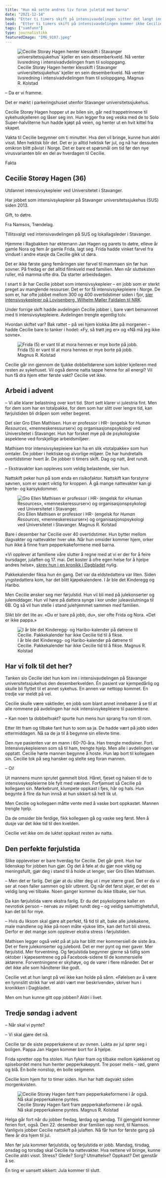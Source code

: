 ```yaml
---
title: "Hun må sette andres liv foran juletid med barna"
date: "2021-12-14"
hook: "Etter ti timers skift på intensivavdelingen sitter det langt inne å finne fram pepperkakeformene."
lead:  "Etter ti timers skift på intensivavdelingen kommer ikke Cecilie Storøy Hagen hjem før klokka åtte på morgenen. Da sitter det langt inne å finne fram pepperkakeformene."
tags: ["samfunn"]
type: journalistikk
featuredImage: "IMG_9107.jpeg"
---
```


<figure className="xlarge">
  <img src="IMG_9107.jpeg" alt="Cecilie Storøy Hagen henter klesskift i Stavanger universitetssjukehus’ kjeller en sein desemberkveld. Nå venter livsredning i intensivadvdelingen fram til soloppgang." />
  <figcaption><span>Cecilie Storøy Hagen henter klesskift i Stavanger universitetssjukehus’ kjeller en sein desemberkveld. Nå venter livsredning i intensivadvdelingen fram til soloppgang.</span> <span>Magnus R. Kolstad</span></figcaption>
</figure>

– Da er vi framme.

Det er mørkt i parkeringshuset utenfor Stavanger universitetssjukehus. 

Cecilie Storøy Hagen hopper ut av bilen sin, går ned trappetrinnene til sykehuskjelleren og låser seg inn. Hun legger fra seg veska med de to Solo Super-halvliterne hun hadde kjøpt på veien, og henter ut en hvit kittel fra skapet.

Vakta til Cecilie begynner om ti minutter. Hva den vil bringe, kunne hun aldri visst. Men hektisk blir det. Det er jo alltid hektisk før jul, og nå har dessuten omikron blitt påvist i Norge. Det er bare et spørsmål om tid før den nye virusvarianten blir en del av hverdagen til Cecilie.

<aside>
  <label>Fakta</label>
  <h2>Cecilie Storøy Hagen (36)</h2>
  <p>Utdannet intensivsykepleier ved Universitetet i Stavanger.</p>
  <p>Har jobbet som intensivsykepleier på Stavanger universitetssjukehus (SUS) siden 2013.</p>
  <p>Gift, to døtre.</p>
  <p>Fra Namsos, Trøndelag.</p>
  <p>Tillitsvalgt ved intensivavdelingen på SUS og lokallagsleder i Stavanger.</p>
</aside>

Hjemme i Ragbakken har ektemann Jan Hagen og parets to døtre, elleve år gamle Nora og fem år gamle Frida, lagt seg. Frida hadde vinket farvel fra vinduet i andre etasje da Cecilie gikk ut døra. 

Det er ikke første gang femåringen sier farvel til mammaen sin før hun sovner. På fredag er det alltid filmkveld med familien. Men når slutteksten ruller, må mamma ofte dra. Da starter arbeidsdagen.

I snart ti år har Cecilie jobbet som intensivsykepleier – en jobb som er sterkt preget av manglende ressurser. Det er for få intensivsykepleiere i Norge. De som er, har ofte jobbet mellom 300 og 400 overtidstimer siden i fjor, [sier intensivsykepleier på Lovisenberg, Wilhelm Møller Faldalen til NRK](https://www.nrk.no/norge/mangel-pa-intensivsykepleiere_-_-en-varslet-katastrofe-1.15757737).

Under forrige skift hadde avdelingen Cecilie jobber i, bare vært bemannnet med ti intensivsykepleiere. Avdelingen trengte egentlig tolv.

Hvordan skiftet var? Bak rattet – på vei hjem klokka åtte på morgenen – hadde Cecilie bare to tanker i hodet: «Fy, så trøtt jeg er» og «Nå må jeg ikke sovne».

<figure className="medium">
  <img src="IMG_9048.jpeg" alt="Frida (5) er vant til at mora hennes er mye borte på jobb." />
  <figcaption><span>Frida (5) er vant til at mora hennes er mye borte på jobb.</span> <span>Magnus R. Kolstad</span></figcaption>
</figure>

Cecilie går inn gjennom de tjukke dobbeltdørene som kobler kjelleren med resten av sykehuset. Vil også denne natta tappe henne for all energi? Vil hun få dra hjem etter første vakt? Cecilie vet ikke.

## Arbeid i advent

– Vi alle klarer belastning over kort tid. Stort sett klarer vi julestria  fint. Men for dem som har en totalpakke, for dem som har slitt over lengre tid, kan førjulstiden bli dråpen som velter begeret. 

Det sier Gro Ellen Mathisen. Hun er professor i HR- (engelsk for *Human Resources*, «menneskeressurser») og organisasjonspsykologi ved Universitetet i Stavanger. Hun har forsket mye på de psykologiske aspektene ved forskjellige arbeidsmiljøer.

Mathisen tror intensivsykepleiere kan ha en slik «totalpakke» som hun omtaler. De jobber i hektiske og alvorlige miljøer. De har hundretalls overtidstimer hvert år. De jobber ti timers skift. Dag og natt, året rundt.

– Ekstravakter kan oppleves som veldig belastende, sier hun.

Nattskift peker hun på som enda en risikofaktor. Nattskift kan forstyrre søvnen, som er svært viktig for kroppen. Å gå mange nattevakter kan gi hjerte- og karsykdommer.

<figure className="medium">
  <img src="IMG_9026.jpeg" alt="Gro Ellen Mathisen er professor i HR- (engelsk for «Human Resources», «menneskeressurser») og organisasjonspsykologi ved Universitetet i Stavanger." />
  <figcaption><span>Gro Ellen Mathisen er professor i HR- (engelsk for <em>Human Resources</em>, «menneskeressurser») og organisasjonspsykologi ved Universitetet i Stavanger.</span> <span>Magnus R. Kolstad</span></figcaption>
</figure>

Bare i desember har Cecilie over 40 overtidstimer. Hun bytter mellom dagvakter og nattevakter hver uke. Når hun omsider kommer hjem, orker hun ikke å finne fram pepperkakeformene med barna.

«Vi opplever at familiene våre slutter å regne med at vi er der for å feire bursdager, julaften og 17. mai. Det koster å ofre egen helse for å hjelpe andres helse», [skrev hun i en kronikk i Dagbladet](https://www.dagbladet.no/diskusjon/setter-sinnene-i-kok/74860424) nylig.

Pakkekalender fiksa hun én gang. Det var da eldstedattera var liten. Siden yngstedattera kom, har det blitt kjøpekalendere. I år ble det Kinderegg og Haribo.

Men Cecilie ønsker seg mer førjulstid. Hun vil bli med på julekonserter og julemiddager. Hun vil høre på dattera synge i kor under juleavslutninga til 6B. Og så vil hun stelle i stand julehjemmet sammen med familien.

Slikt blir det lite av. «Du er bare på jobb, du», sier ofte Frida og Nora. «Det er ikke pappa.»

<figure className="medium">
  <img src="IMG_9122.jpeg" alt="I år ble det Kinderegg- og Haribo-kalender på døtrene til Cecilie. Pakkekalender har ikke Cecilie tid til å fikse." />
  <figcaption><span>I år ble det Kinderegg- og Haribo-kalender på døtrene til Cecilie. Pakkekalender har ikke Cecilie tid til å fikse.</span> <span>Magnus R. Kolstad</span></figcaption>
</figure>

## Har vi folk til det her?

Tanken slo Cecilie idet hun kom inn i intensivavdelingen på Stavanger universitetssjukehus den desemberkvelden. Én pasient var kjempedårlig og skulle bli flyttet til et annet sykehus. En annen var nettopp kommet. En tredje var meldt på vei.

Cecilie skulle være vaktleder, en jobb som blant annet innebærer å se til at alle rommene på avdelingen har nok intensivsykepleiere til pasientene.

– Kan noen ta dobbeltvakt? spurte hun mens hun sprang fra rom til rom. 

Etter litt fram og tilbake fant hun to som sa ja. De hadde vært på jobb siden ettermiddagen. Nå sa de ja til å begynne sin ellevte time.

Den nye pasienten var en mann i 60–70-åra. Han trengte medisiner. Fort. Intensivsykepleieren som så til ham, trengte hjelp. Men alle i avdelingen var opptatt. Cecilie hørte mannen begynne å hoste. Hun løp bort til kollegaen sin. Cecilie tok på seg hansker og stelte seg foran mannen.

– Oi!

Ut mannens munn sprutet gammelt blod. Håret, fjeset og halsen til de to intensivsykepleierne ble fylt med væsken. Forfjamset så Cecilie på kollegaen sin. Mørkebrunt, klumpete oppkast i fjes, hår og hals. Hun begynte å flire da hun innså at hun sikkert så helt lik ut.

Men Cecilie og kollegaen måtte vente med å vaske bort oppkastet. Mannen trengte hjelp. 

Da de omsider ble ferdige, fikk kollegaen gå og vaske seg først. Men å dusje var det ikke tid til den kvelden.

Cecilie vet ikke om de luktet oppkast resten av natta.

## Den perfekte førjulstida

Slike opplevelser er bare hverdag for Cecilie. Det går greit. Hun har lidenskap for jobben hun gjør. Og det å føle at du gjør noe viktig og meningsfullt, gjør deg i stand til å holde ut lenger, sier Gro Ellen Mathisen.

– Men det er farlig. Det gjør at du sliter deg ut i mye større grad. Det er da vi ser at noen faller sammen og blir utbrent. Og når det først skjer, er det en veldig lang vei tilbake. Noen ganger kommer du ikke tilbake, sier hun.

Da kan førjulstida være ekstra farlig. Er du det psykologene kaller en nevrotisk person – nervøs av miljøet rundt deg – og veldig samvittighetsfull, kan det bli for mye.

– Hvis du liksom skal gjøre alt perfekt, få tid til alt, bake alle julekakene, male mandlene og ikke på noen måte «jukse litt», kan det fort bli stress. Derfor er det mange som opplever ekstra stress i førjulstiden.

Mathisen legger også vekt på at jula har blitt mer kommersiell de siste åra. Det er flere julekonserter og julebord. Det er mer pynt og mer gaver. Mer førjulstid. Mer forventning. Og førjulstida begynner gjerne så tidlig som oktober i kjøpesentrene og på Facebook-sidene til de kommersielle aktørene. Forventningene er skyhøye, og de varer i flere måneder. Det er det ikke alle som håndterer like godt.

Cecilie vet at hun langt på vei ikke kan holde på sånn. «Følelsen av å være en tynnslitt strikk har vel aldri vært mer beskrivende», skriver hun i kronikken i Dagbladet. 

Men om hun kunne gitt opp jobben? Aldri i livet.

## Tredje søndag i advent

– Når skal vi pynte?

– Vi skal gjøre det nå.

Cecilie tar de siste pepperkakene ut av ovnen. Lukta av jul sprer seg i boligen. Pappa Jan Hagen kommer bort for å hjelpe.

Frida spretter opp fra stolen. Hun fyker fram og tilbake mellom kjøkkenet og spisebordet mens hun henter pepperkakepynt. Tre poser melis – rød, grønn og blå. Én bolle nonstop, én bolle seigmenn.

Cecilie kom hjem for to timer siden. Hun har hatt dagvakt siden morgenkvisten.

<figure className="xlarge">
  <img src="IMG_9215.jpeg" alt="Cecilie Storøy Hagen fant fram pepperkakeformene i år også. Nå skal pepperkakene pyntes." />
  <figcaption><span>Cecilie Storøy Hagen fant fram pepperkakeformene i år også. Nå skal pepperkakene pyntes.</span> <span>Magnus R. Kolstad</span></figcaption>
</figure>

Helga går fort når du jobber fredag, lørdag og søndag. Til gjengjeld kommer ferien fort, også. Den 22. desember drar familien opp nord, til Namsos.  Vanligvis jobber Cecilie nattskift på julaften. Nå får hun for første gang på flere år dra hjem til jul.

Men før jula kommer førjulstida, og førjulstida er jobb. Mandag, tirsdag, onsdag og torsdag skal Cecilie ha nattevakter. Hva nettene vil bringe, kunne Cecilie aldri visst. Stress? Glede? Sorg? Utmattelse? Oppkast? Det gjenstår å se.

Én ting er uansett sikkert: Jula kommer til slutt. 